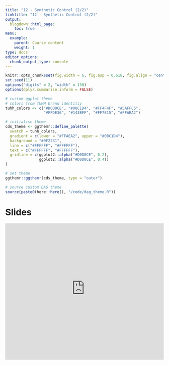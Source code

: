 ```yaml
---
title: "12 - Synthetic Control (2/2)"
linktitle: "12 - Synthetic Control (2/2)"
output:
  blogdown::html_page:
    toc: true
menu:
  example:
    parent: Course content
    weight: 1
type: docs
editor_options: 
  chunk_output_type: console
---
```


```r
knitr::opts_chunk$set(fig.width = 6, fig.asp = 0.618, fig.align = "center", fig.retina = 3, out.width = "75%")
set.seed(11)
options("digits" = 2, "width" = 150)
options(dplyr.summarise.inform = FALSE)

# custom ggplot theme
# colors from TUHH brand identitiy
tuhh_colors <- c("#D0D0CE", "#00C1D4", "#FF4F4F", "#5AFFC5",
                 "#FFDE36", "#143BFF", "#FF7E15", "#FFAEA2")

# initialise theme
cds_theme <- ggthemr::define_palette(
  swatch = tuhh_colors,
  gradient = c(lower = "#FFAEA2", upper = "#00C1D4"),
  background = "#0F2231",
  line = c("#FFFFFF", "#FFFFFF"),
  text = c("#FFFFFF", "#FFFFFF"),
  gridline = c(ggplot2::alpha("#D0D0CE", 0.2), 
               ggplot2::alpha("#D0D0CE", 0.4))
)

# set theme
ggthemr::ggthemr(cds_theme, type = "outer")

# source custom DAG theme
source(paste0(here::here(), "/code/dag_theme.R"))
```

# Slides

<iframe style="width: 100%; height: 45vw; max-height: 50vh;" frameborder="0" allowfullscreen src="https://tuhhstartupengineers-classroom.github.io/ss24-causal-data-science/slides/09_synth_c.html">

# Practical example

## Augmented synthetic control

We revisit the [data](https://cloud.tuhh.de/index.php/s/HSnCpJt9C98Cqs7) example from last week (slightly changed and trimmed) and apply a more advanced method for synthetic control estimation, known as the augmented synthetic control, proposed by [Ben-Michael, Feller, and Rothstein, 2021](https://arxiv.org/pdf/1811.04170). This doubly robust estimator combines elements from both the synthetic control estimator and an outcome model estimator. While it does not strictly prohibit negative weights, regularization is used to minimize their occurrence. The general idea is to assess the pre-treatment imbalance using an outcome model and then reweight the synthetic control with the new weights.

$$
\begin{align*}
\hat{Y}_{1T}^{\text{aug}}(0) &= \overbrace{\sum_{i=2}^{N+1} \hat{w}_i^{\text{sc}} Y_{iT}}^{\text{SC estimate}} + \overbrace{\left( \hat{m}_{1T} - \sum_{i=2}^{N+1} \hat{w}_i^{\text{sc}} \hat{m}_{iT} \right)}^{\text{imbalance correction}} \\
&= \underbrace{\hat{m}_{1T}}_{\text{outcome model}} + \underbrace{\sum_{i=2}^{N+1} \hat{w}_i^{\text{sc}} (Y_{iT} - \hat{m}_{iT})}_{\text{"IPW-like" re-weights to balance residuals}}
\end{align*}
$$
Let's use the `augsynth()` method from the `augsynth` package for estimation. You have to install it from GitHub, so please run the following command.

```r
#| eval: false

devtools::install_github("ebenmichael/augsynth")
```

```r
#| message: false
#| warning: false

library(tidyverse)

ride <- readRDS("ride_12_single.rds")

print(head(ride))
```

You can specify whether you want to run an outcome model and choose its form. If you opt not to use any model, the basic synthetic control method estimates will be provided. First, we will run the analysis without an outcome model, and then we will use ridge regression. However, other methods are also available. By typing `?augsynth` into your console, you can see the additional options. Apart from this, the arguments are similar to those you have seen in previous weeks.

[**Task 1:**]{style="color:#FF7E15"} Fill out the code below and report the results. Do it once without and once without outcome model. What is the difference? Please note, that the inference takes some time.

```r
#| eval: false

library(augsynth)

att_sc <- augsynth(
  form = ...,
  # outcome ~ treatment | auxiliary covariates
  unit = ...,
  time = ...,
  data = ...,
  #progfunc = "Ridge",#  function to use to impute control outcomes (or "None")
  scm = TRUE
) # whether to use the SCM

sc_summ <- summary(att_sc)
plot(sc_summ)
```

```r
#| code-fold: true

library(augsynth)

att_sc <- augsynth(
  revenue ~ treat_post | gdp + population + log(gdp),
  unit = city,
  time = period,
  data = ride,
  progfunc = "None",
  scm = TRUE
)

sc_summ <- summary(att_sc)
sc_summ
plot(sc_summ)
```

```r
#| code-fold: true

att_augsc <- augsynth(
  revenue ~ treat_post | gdp + population + log(gdp),
  unit = city,
  time = period,
  data = ride,
  progfunc = "Ridge",
  scm = TRUE
)

augsc_summ <- summary(att_augsc)
augsc_summ
plot(augsc_summ)
```


## Staggered timing

Historically, synthetic control methods have been applied to single treated units, while difference-in-differences estimators were typically used for multiple treated units and staggered treatments. However, if we are unwilling to assume parallel trends and prefer to use the synthetic control approach, we can utilize the `augsynth` package again.

But first, let's get the [data](https://cloud.tuhh.de/index.php/s/RJFyT6PFqNTEmwt) where the new feature for the ride sharing platform were rolled out at multiple cities at different points of time and explore the data. A package that helps with visualization of staggered rollouts is `panelView`.

```r
#| message: false
#| warning: false

library(tidyverse)

ride_multi <- readRDS("ride_12_multi.rds")

print(head(ride_multi))
```

[**Task 2:**]{style="color:#FF7E15"} Read through the [tutorial](https://yiqingxu.org/packages/panelview/articles/tutorial.html) and reproduce the following plots. Describe what you can see.

```r
#| code-fold: true
#| message: false
#| warning: false

library("panelView")

panelview(revenue ~ post, 
          data = ride_multi,
          index = c("city","period"), 
          xlab = "Period", 
          ylab = "City",
          cex.axis = 3,
          by.timing = TRUE,
          pre.post = TRUE
          )
```

```r
#| code-fold: true
#| message: false
#| warning: false

panelview(
  revenue ~ post,
  data = ride_multi,
  index = c("city","period"),
  cex.axis = 3,
  type = "outcome",
  main = "Revenue",
  xlab = "Period",
  ylab = "Revenue"
)

```

```r
#| code-fold: true
#| message: false
#| warning: false

panelview(
  revenue ~ post,
  data = ride_multi,
  index = c("city","period"), 
  cex.axis = 3,
  type = "outcome",
  main = "Revenue",
  xlab = "Period",
  ylab = "Revenue", 
  id = c("Chicago", "Phoenix", "Las Vegas", "Seattle", "Houston", "Washington"),
  by.group = TRUE
)
```

However, the problem that arises is that aggregate multiple synthetic controls into a single parameter estimate. We need to find the balance between simply estimating a synthetic control for each treated unit and pooled synthetic control for all treated units. The answer is the partially-pooled synthetic control that minimizes a weighted average of the two imbalances and includes an intercept to account for level differences.

Equation highlights two equivalent interpretations: average of unit-specific SCM estimates or SCM estimate of the average treated unit.

$$
\begin{aligned}
\hat{\tau}_k = \frac{1}{J} \sum_{j=1}^J \hat{\tau}_{jk} &= \frac{1}{J} \sum_{j=1}^J \left[ Y_{jT_j + k} - \sum_{i=1}^N \hat{w}_{ij} Y_{iT_j + k} \right] \\
&= \frac{1}{J} \sum_{j=1}^J Y_{jT_j + k} - \sum_{i=1}^N \frac{1}{J} \sum_{j=1}^J \hat{w}_{ij} Y_{iT_j + k}
\end{aligned}
$$

Unit-specific imbalance:

$$
q_X^{\text{sep}}(\mathbf{W}) = \sqrt{\frac{1}{J} \sum_{j=1}^J \left\| \mathbf{X}_j - \sum_{i=1}^N w_{ij} \mathbf{X}_i \right\|_2^2}
$$

Pooled imbalance:

$$
q_X^{\text{pool}}(\mathbf{W}) = \left\| \frac{1}{J} \sum_{j=1}^J \mathbf{X}_j - \sum_{i=1}^N w_{ij} \mathbf{X}_i \right\|_2
$$
Weighted average of imbalances:

$$
\mathbf{W}^* = \arg\min_{\mathbf{W}} \left( \nu \left( \tilde{q}^{\text{pool}}(\mathbf{W}) \right)^2 + (1 - \nu) \left( \tilde{q}^{\text{sep}}(\mathbf{W}) \right)^2 + \lambda \| \Gamma \|_F^2 \right)
$$

```r
#| warning: false
#| message: false

# Synthetic control with multiple treatment periods
att_msc <- multisynth(revenue ~ post | gdp + population + log(gdp), 
                             unit = city, 
                             time = period, 
                             data = ride_multi, 
                             scm = T)

msc_summ <- summary(att_msc) 
plot(msc_summ, levels = "Average")
```

## Synthetic Difference-in-Differences

Synthetic Difference in Differences (SDID) is a method that incorporates both time and unit weights, as well as unit fixed effects, to achieve parallel trends by weighting control observations. SDID combines features of Difference in Differences (DID) and Synthetic Control (SC). It reweights and matches pre-exposure trends, similar to SC, and is invariant to additive unit-level shifts, making it valid for large-panel inference, like DID. SDID provides consistent and asymptotically normal estimates, performing as well as or better than DID in traditional DID settings. Unlike DID, which only handles completely random treatment assignment, SDID can manage cases where treatment assignment correlates with some time or unit latent factors. Similarly, SDID is as effective as or better than SC in traditional SC settings. While uniformly random treatment assignment results in unbiased outcomes for all methods, SDID is more precise.

SDID's double robustness is comparable to the augmented inverse probability weighting estimator proposed by Scharfstein, Rotnitzky, and Robins (1999) and is similar to the augmented SC estimator by Ben-Michael, Feller, and Rothstein (2021) and Arkhangelsky et al. (2021).

$$
\hat{\tau}^{sdid} = \arg \min_{\tau, \mu, \alpha, \beta} \{ \sum_{i = 1}^N \sum_{t = 1}^T (Y_{it} - \mu - \alpha_i - \beta_ t - D_{it} \tau)^2 \hat{w}_i^{sdid} \hat{\lambda}_t^{sdid} \}
$$
For now, let's go back to the first setting, where we had only one treated unit. Let's build the 4 blocks as we did last week.

```r
# Split and extract 4 matrices
y0_pre <- ride |>
  filter(post == 0, treated == 0) |> 
  pivot_wider(id_cols = "period", names_from = "city", values_from = "revenue") |> 
  select(-period) |> 
  as.matrix()

y1_pre <- ride |>
  filter(post == 0, treated == 1) |> 
  pivot_wider(id_cols = "period", names_from = "city", values_from = "revenue") |> 
  select(-period) |> 
  as.matrix()

y0_post <- ride |>
  filter(post == 1, treated == 0) |> 
  pivot_wider(id_cols = "period", names_from = "city", values_from = "revenue") |> 
  select(-period) |> 
  as.matrix()

y1_post <- ride |>
  filter(post == 1, treated == 1) |> 
  pivot_wider(id_cols = "period", names_from = "city", values_from = "revenue") |> 
  select(-period) |> 
  as.matrix()
```

Step-by-step, we build a synthetic DiD estimator, which slightly differs from the one proposed by [Arkhangelsky et al.](https://arxiv.org/pdf/1812.09970), but gives you the intuition of the inner workings.

The first step is just to get the unit weights as we did for the synthetic control method last week.

```r
#| warning: false
#| message: false

library(CVXR)

# Optimization procedure
w <- Variable(ncol(y0_pre))
objective <- Minimize(sum_squares(y0_pre %*% w - y1_pre))
constraints <- list(sum(w) == 1, w >= 0)
problem <- Problem(objective, constraints)
w_star <- as.vector(solve(problem)$getValue(w))
```

Now, instead of retrieving the ATT via matrix multiplication, we store the unit weights in our data frame. For the treated unit, the weights we store are just the average of the treatment share.

```r
unit_w <- tibble(city = colnames(y0_pre), unit_weight = w_star)

ride_w <- ride |> 
  left_join(unit_w, by = "city") |> 
  mutate(unit_weight = replace_na(unit_weight, mean(ride$treated)))
```

With this data, we could compute an equivalent ATT by running a regression with time fixed effects that the ATT we got from matrix multiplication.

```r
mod_w <- lm(revenue ~ treat_post + factor(period),
          data = ride_w |> filter(unit_weight > 1e-10), 
          weights = unit_weight)
mod_w$coefficients[2]
mean(y1_post - (y0_post %*% w_star))
```

However, we don't want to have the estimate from the synthetic control method, but we want to additionally exploit information of the time dependence and get time weights. Therefore, we want to regress the average of the post-treatment outcome on the pre-treatment outcomes of the control group. Similar as before, this yields time weights for the pre-treatment period, i.e. the weight we should put on each pre-treatment period when constructing our estimator. 

While we again restrict, the weights to be non-negative and sum to 1, we also allow for the inclusion of an intercept. Therefore, we'll just add a column of ones to the matrix.

$$
\{\hat{\lambda}_0, \hat{\lambda}\} = \sum_{i = 2}^{N_c}(\lambda_0 + \sum_{t = 1}^{T_{pre}} \lambda_t Y_{it} - \frac{1}{T_{post}} \sum_{t = T_{pre} + 1}^T Y_{it})^2
$$

[**Task 3:**]{style="color:#FF7E15"} Run the regression to obtain the time weights. (Hint: you might need `t()` and `colMeans()`).

```r
#| code-fold: true

# Initialize weights and add intercept
t_y0_pre <- t(y0_pre) # transpose to get time coefficients/weights
l <- Variable(ncol(t_y0_pre) + 1) # one more column due to intercept
icept <- matrix(rep(1, nrow(t_y0_pre)), ncol = 1) # create intercept
t_y0_pre <- cbind(icept, t_y0_pre) # add intercept to matrix

objective <- Minimize(sum_squares(t_y0_pre %*% l - colMeans(y0_post)))
constraints <- list(sum(l[2:ncol(t_y0_pre)]) == 1, l[2:ncol(t_y0_pre)] >= 0)
problem <- Problem(objective, constraints)
l_star <- as.vector(solve(problem)$getValue(l))
```


```r
#| code-fold: true

# Remove intercept
l_star <- l_star[2:ncol(t_y0_pre)]

# Table with period weights
pre_periods <- ride |> filter(post == 0, treated == 0) |> pull(period) |> unique()
time_w <- tibble(period = pre_periods, time_weight = l_star)

# Show weights
round(l_star, 2)
```

Now, we also add the time weights to our data.frame. For post-treatment periods, we take the share of the post periods.

Having obtained both unit and time weights, we multiply the weights to get the final weight each observation gets in the weighted regression.

```r
# Add weights to data
ride_wl <- ride_w |> 
  left_join(time_w, by = "period") |> 
  mutate(time_weight = replace_na(time_weight, mean(ride$post))) |> 
  mutate(weight = unit_weight * time_weight)
```

Running the regression yields a synthetic DiD estimate.

[**Task 4:**]{style="color:#FF7E15"} Run the regression and return the estimated treatment effect.

```r
# Final regression
mod_wl <- lm(revenue ~ treat_post + factor(city) + factor(period), 
   data = ride_wl |> filter(weight > 1e-10), 
   weights = weight)

mod_wl$coefficients[2]
```

In practice, the `synthdid` package does all the work. But please note, that this package is still at an early stage. It is a bit more advanced that what we just did, but the general idea is the same. It allows an intercept shift and adds an L2 penalty on the unit weights to make sure no control units gets a too large weight.

```r
library(synthdid)

setup = panel.matrices(
  panel = as.data.frame(ride),
  unit = "city",
  time = "period",
  outcome = "revenue",
  treatment = "treat_post",
  treated.last = TRUE
)
tau.hat <- synthdid_estimate(setup$Y, setup$N0, setup$T0)
se <- sqrt(vcov(tau.hat, method='placebo'))
sprintf('point estimate: %1.2f', tau.hat)
sprintf('95%% CI (%1.2f, %1.2f)', tau.hat - 1.96 * se, tau.hat + 1.96 * se)
plot(tau.hat)
```

# Assignment

Accept the [Week 12 - Assignment](https://classroom.github.com/a/oQuAlVgM) and follow the same steps as last week and as described in the organization chapter.

Please also remember to fill out the [course evaluation](https://evaluating.tuhh.de/evasys/online.php?pswd=597RW) if you have not done so already.

::: assignment

For the following tasks, you should use the `ride_12_multi.rds` data.

1. The `synthdid` packages does not yet provide an implementation for staggered adoption. Build your own implementation that applies the estimator once for every adoption date and report the treatment effects.

2. Find an appropriate measure that summarizes the treatment effects. Discuss in 1-2 sentences, what you think should be considered when constructing such a measure.

3. Report the short-term (1 year) and mid-term (3 years) treatment effects and compare them in an appropriate plot using the `ggplot2` package.

:::
